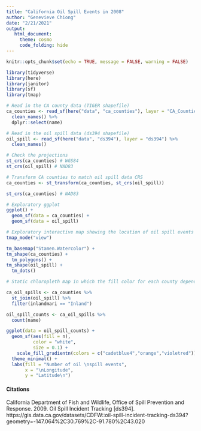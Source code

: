 ```yaml
---
title: "California Oil Spill Events in 2008"
author: "Genevieve Chiong"
date: "2/21/2021"
output:
   html_document:
     theme: cosmo
     code_folding: hide
---
```


```r
knitr::opts_chunk$set(echo = TRUE, message = FALSE, warning = FALSE)

library(tidyverse)
library(here)
library(janitor)
library(sf)
library(tmap)
```

```r
# Read in the CA county data (TIGER shapefile)
ca_counties <- read_sf(here("data", "ca_counties"), layer = "CA_Counties_TIGER2016") %>% 
  clean_names() %>% 
  dplyr::select(name)

# Read in the oil spill data (ds394 shapefile) 
oil_spill <- read_sf(here("data", "ds394"), layer = "ds394") %>% 
  clean_names() 
```

```r
# Check the projections
st_crs(ca_counties) # WGS84
st_crs(oil_spill) # NAD83

# Transform CA counties to match oil spill data CRS 
ca_counties <- st_transform(ca_counties, st_crs(oil_spill))

st_crs(ca_counties) # NAD83
```

```r
# Exploratory ggplot
ggplot() + 
  geom_sf(data = ca_counties) +
  geom_sf(data = oil_spill)
```

```r
# Exploratory interactive map showing the location of oil spill events 
tmap_mode("view")

tm_basemap("Stamen.Watercolor") +
tm_shape(ca_counties) +
  tm_polygons() +
tm_shape(oil_spill) +
  tm_dots()
```


```r

# Static chloropleth map in which the fill color for each county depends on the count of inland oil spill events by county for the 2008 oil spill data 

ca_oil_spills <- ca_counties %>% 
  st_join(oil_spill) %>% 
  filter(inlandmari == "Inland")

oil_spill_counts <- ca_oil_spills %>% 
  count(name) 

ggplot(data = oil_spill_counts) +
  geom_sf(aes(fill = n), 
          color = "white", 
          size = 0.1) +
    scale_fill_gradientn(colors = c("cadetblue4","orange","violetred")) +
  theme_minimal() +
  labs(fill = "Number of oil \nspill events",
       x = "\nLongitude",
       y = "Latitude\n")
```


#### **Citations**

California Department of Fish and Wildlife, Office of Spill Prevention and Response. 2009. Oil Spill Incident Tracking [ds394]. https://gis.data.ca.gov/datasets/CDFW::oil-spill-incident-tracking-ds394?geometry=-147.064%2C30.769%2C-91.780%2C43.020


